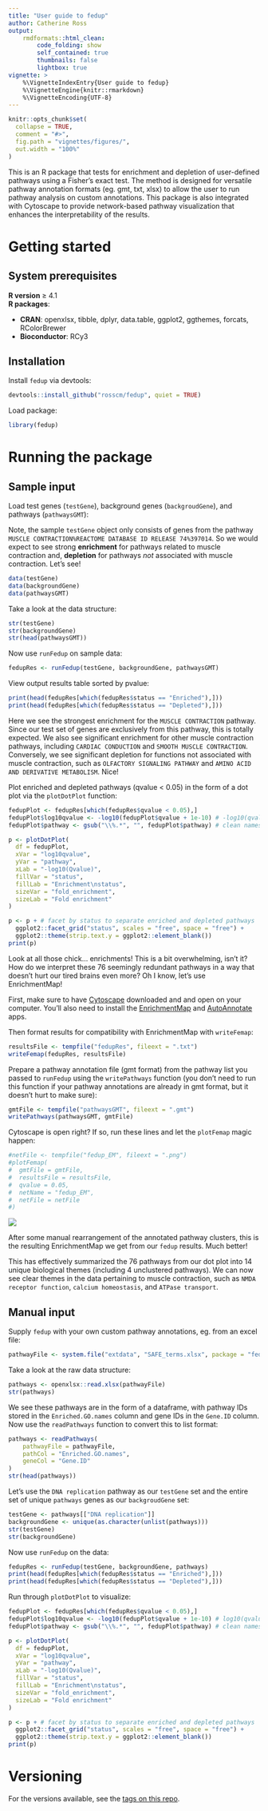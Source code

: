 ```yaml
---
title: "User guide to fedup"
author: Catherine Ross
output:
    rmdformats::html_clean:
        code_folding: show
        self_contained: true
        thumbnails: false
        lightbox: true
vignette: >
    %\VignetteIndexEntry{User guide to fedup}
    %\VignetteEngine{knitr::rmarkdown}
    %\VignetteEncoding{UTF-8}
---
```


```r
knitr::opts_chunk$set(
  collapse = TRUE,
  comment = "#>",
  fig.path = "vignettes/figures/",
  out.width = "100%"
)
```

This is an R package that tests for enrichment and depletion of user-defined
pathways using a Fisher's exact test. The method is designed for versatile
pathway annotation formats (eg. gmt, txt, xlsx) to allow the user to run
pathway analysis on custom annotations. This package is also
integrated with Cytoscape to provide network-based pathway visualization
that enhances the interpretability of the results.

# Getting started
## System prerequisites

**R version** ≥ 4.1    
**R packages**:

* **CRAN**: openxlsx, tibble, dplyr, data.table, ggplot2, ggthemes, forcats,
            RColorBrewer  
* **Bioconductor**: RCy3

## Installation

Install `fedup` via devtools:

```r
devtools::install_github("rosscm/fedup", quiet = TRUE)
```

Load package:

```r
library(fedup)
```

# Running the package
## Sample input

Load test genes (`testGene`), background genes (`backgroudGene`), and
pathways (`pathwaysGMT`):

Note, the sample `testGene` object only consists of genes from the pathway
`MUSCLE CONTRACTION%REACTOME DATABASE ID RELEASE 74%397014`. So we would expect
to see strong **enrichment** for pathways related to muscle contraction and,
**depletion** for pathways *not* associated with muscle contraction. Let's see!

```r
data(testGene)
data(backgroundGene)
data(pathwaysGMT)
```

Take a look at the data structure:

```r
str(testGene)
str(backgroundGene)
str(head(pathwaysGMT))
```

Now use `runFedup` on sample data:

```r
fedupRes <- runFedup(testGene, backgroundGene, pathwaysGMT)
```

View output results table sorted by pvalue:

```r
print(head(fedupRes[which(fedupRes$status == "Enriched"),]))
print(head(fedupRes[which(fedupRes$status == "Depleted"),]))
```

Here we see the strongest enrichment for the `MUSCLE CONTRACTION` pathway.
Since our test set of genes are exclusively from this pathway, this is totally
expected. We also see significant enrichment for other muscle contraction
pathways, including `CARDIAC CONDUCTION` and `SMOOTH MUSCLE CONTRACTION`.
Conversely, we see significant depletion for functions not associated with
muscle contraction, such as `OLFACTORY SIGNALING PATHWAY` and
`AMINO ACID AND DERIVATIVE METABOLISM`. Nice!

Plot enriched and depleted pathways (qvalue < 0.05) in the form of a dot plot
via the `plotDotPlot` function:

```r
fedupPlot <- fedupRes[which(fedupRes$qvalue < 0.05),]
fedupPlot$log10qvalue <- -log10(fedupPlot$qvalue + 1e-10) # -log10(qvalue)
fedupPlot$pathway <- gsub("\\%.*", "", fedupPlot$pathway) # clean names

p <- plotDotPlot(
  df = fedupPlot,
  xVar = "log10qvalue",
  yVar = "pathway",
  xLab = "-log10(Qvalue)",
  fillVar = "status",
  fillLab = "Enrichment\nstatus",
  sizeVar = "fold_enrichment",
  sizeLab = "Fold enrichment"
)

p <- p + # facet by status to separate enriched and depleted pathways
  ggplot2::facet_grid("status", scales = "free", space = "free") +
  ggplot2::theme(strip.text.y = ggplot2::element_blank())
print(p)
```

Look at all those chick... enrichments! This is a bit overwhelming, isn't it?
How do we interpret these 76 seemingly redundant pathways in a way that doesn't
hurt our tired brains even more? Oh I know, let's use EnrichmentMap!

First, make sure to have [Cytoscape](https://cytoscape.org/download.html)
downloaded and and open on your computer. You'll also need to install the
[EnrichmentMap](http://apps.cytoscape.org/apps/enrichmentmap) and
[AutoAnnotate](http://apps.cytoscape.org/apps/autoannotate) apps.

Then format results for compatibility with EnrichmentMap with `writeFemap`:

```r
resultsFile <- tempfile("fedupRes", fileext = ".txt")
writeFemap(fedupRes, resultsFile)
```

Prepare a pathway annotation file (gmt format) from the pathway list you
passed to `runFedup` using the `writePathways` function (you don't need to run
this function if your pathway annotations are already in gmt format, but it
doesn't hurt to make sure):

```r
gmtFile <- tempfile("pathwaysGMT", fileext = ".gmt")
writePathways(pathwaysGMT, gmtFile)
```

Cytoscape is open right? If so, run these lines and let the `plotFemap`
magic happen:

```r
#netFile <- tempfile("fedup_EM", fileext = ".png")
#plotFemap(
#  gmtFile = gmtFile,
#  resultsFile = resultsFile,
#  qvalue = 0.05,
#  netName = "fedup_EM",
#  netFile = netFile
#)
```

![](figures/fedupEM-1.png)

After some manual rearrangement of the annotated pathway clusters, this is the
resulting EnrichmentMap we get from our `fedup` results. Much better!

This has effectively summarized the 76 pathways from our dot plot into 14 unique
biological themes (including 4 unclustered pathways). We can now see clear
themes in the data pertaining to muscle contraction, such as `NMDA receptor
function`, `calcium homeostasis`, and `ATPase transport`.


## Manual input

Supply `fedup` with your own custom pathway annotations, eg. from an excel file:

```r
pathwayFile <- system.file("extdata", "SAFE_terms.xlsx", package = "fedup")
```

Take a look at the raw data structure:

```r
pathways <- openxlsx::read.xlsx(pathwayFile)
str(pathways)
```

We see these pathways are in the form of a dataframe, with pathway IDs
stored in the `Enriched.GO.names` column and gene IDs in the `Gene.ID` column.
Now use the `readPathways` function to convert this to list format:

```r
pathways <- readPathways(
    pathwayFile = pathwayFile,
    pathCol = "Enriched.GO.names",
    geneCol = "Gene.ID"
)
str(head(pathways))
```

Let's use the `DNA replication` pathway as our `testGene` set and the entire
set of unique `pathways` genes as our `backgroudGene` set:

```r
testGene <- pathways[["DNA replication"]]
backgroundGene <- unique(as.character(unlist(pathways)))
str(testGene)
str(backgroundGene)
```

Now use `runFedup` on the data:

```r
fedupRes <- runFedup(testGene, backgroundGene, pathways)
print(head(fedupRes[which(fedupRes$status == "Enriched"),]))
print(head(fedupRes[which(fedupRes$status == "Depleted"),]))
```

Run through `plotDotPlot` to visualize:

```r
fedupPlot <- fedupRes[which(fedupRes$qvalue < 0.05),]
fedupPlot$log10qvalue <- -log10(fedupPlot$qvalue + 1e-10) # log10(qvalue)
fedupPlot$pathway <- gsub("\\%.*", "", fedupPlot$pathway) # clean names

p <- plotDotPlot(
  df = fedupPlot,
  xVar = "log10qvalue",
  yVar = "pathway",
  xLab = "-log10(Qvalue)",
  fillVar = "status",
  fillLab = "Enrichment\nstatus",
  sizeVar = "fold_enrichment",
  sizeLab = "Fold enrichment"
)

p <- p + # facet by status to separate enriched and depleted pathways
  ggplot2::facet_grid("status", scales = "free", space = "free") +
  ggplot2::theme(strip.text.y = ggplot2::element_blank())
print(p)
```

# Versioning

For the versions available, see the
[tags on this repo](https://github.com/rosscm/fedup/tags).
